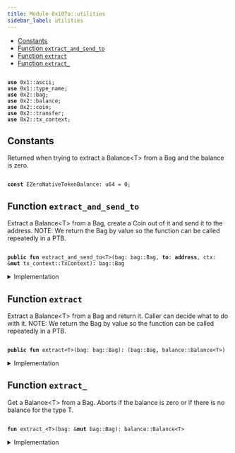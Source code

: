 ```yaml
---
title: Module 0x107a::utilities
sidebar_label: utilities
---
```


<Link id="0x107a_utilities"/>


-  [Constants](#@Constants_0)
-  [Function `extract_and_send_to`](#0x107a_utilities_extract_and_send_to)
-  [Function `extract`](#0x107a_utilities_extract)
-  [Function `extract_`](#0x107a_utilities_extract_)


<pre><code>
<b>use</b> <Link to="../move-stdlib/ascii#0x1_ascii">0x1::ascii</Link>;
<b>use</b> <Link to="../move-stdlib/type_name#0x1_type_name">0x1::type_name</Link>;
<b>use</b> <Link to="../iota-framework/bag#0x2_bag">0x2::bag</Link>;
<b>use</b> <Link to="../iota-framework/balance#0x2_balance">0x2::balance</Link>;
<b>use</b> <Link to="../iota-framework/coin#0x2_coin">0x2::coin</Link>;
<b>use</b> <Link to="../iota-framework/transfer#0x2_transfer">0x2::transfer</Link>;
<b>use</b> <Link to="../iota-framework/tx_context#0x2_tx_context">0x2::tx_context</Link>;
</code></pre>



<Link id="@Constants_0"></Link>

## Constants


<Link id="0x107a_utilities_EZeroNativeTokenBalance"></Link>

Returned when trying to extract a 
Balance&lt;T&gt; from a 
Bag and the balance is zero.


<pre><code>
<b>const</b> <Link to="utilities#0x107a_utilities_EZeroNativeTokenBalance">EZeroNativeTokenBalance</Link>: u64 = 0;
</code></pre>



<Link id="0x107a_utilities_extract_and_send_to"></Link>

## Function `extract_and_send_to`

Extract a 
Balance&lt;T&gt; from a 
Bag, create a 
Coin out of it and send it to the address.
NOTE: We return the 
Bag by value so the function can be called repeatedly in a PTB.


<pre><code>
<b>public</b> <b>fun</b> <Link to="utilities#0x107a_utilities_extract_and_send_to">extract_and_send_to</Link>&lt;T&gt;(<Link to="../iota-framework/bag#0x2_bag">bag</Link>: <Link to="../iota-framework/bag#0x2_bag_Bag">bag::Bag</Link>, <b>to</b>: <b>address</b>, ctx: &<b>mut</b> <Link to="../iota-framework/tx_context#0x2_tx_context_TxContext">tx_context::TxContext</Link>): <Link to="../iota-framework/bag#0x2_bag_Bag">bag::Bag</Link>
</code></pre>



<details>
<summary>Implementation</summary>


<pre><code>
<b>public</b> <b>fun</b> <Link to="utilities#0x107a_utilities_extract_and_send_to">extract_and_send_to</Link>&lt;T&gt;(<b>mut</b> <Link to="../iota-framework/bag#0x2_bag">bag</Link>: Bag, <b>to</b>: <b>address</b>, ctx: &<b>mut</b> TxContext): Bag \{
    <b>let</b> <Link to="../iota-framework/coin#0x2_coin">coin</Link> = <Link to="../iota-framework/coin#0x2_coin_from_balance">coin::from_balance</Link>(<Link to="utilities#0x107a_utilities_extract_">extract_</Link>&lt;T&gt;(&<b>mut</b> <Link to="../iota-framework/bag#0x2_bag">bag</Link>), ctx);
    <Link to="../iota-framework/transfer#0x2_transfer_public_transfer">transfer::public_transfer</Link>(<Link to="../iota-framework/coin#0x2_coin">coin</Link>, <b>to</b>);
    <Link to="../iota-framework/bag#0x2_bag">bag</Link>
}
</code></pre>



</details>

<Link id="0x107a_utilities_extract"></Link>

## Function `extract`

Extract a 
Balance&lt;T&gt; from a 
Bag and return it. Caller can decide what to do with it.
NOTE: We return the 
Bag by value so the function can be called repeatedly in a PTB.


<pre><code>
<b>public</b> <b>fun</b> <Link to="utilities#0x107a_utilities_extract">extract</Link>&lt;T&gt;(<Link to="../iota-framework/bag#0x2_bag">bag</Link>: <Link to="../iota-framework/bag#0x2_bag_Bag">bag::Bag</Link>): (<Link to="../iota-framework/bag#0x2_bag_Bag">bag::Bag</Link>, <Link to="../iota-framework/balance#0x2_balance_Balance">balance::Balance</Link>&lt;T&gt;)
</code></pre>



<details>
<summary>Implementation</summary>


<pre><code>
<b>public</b> <b>fun</b> <Link to="utilities#0x107a_utilities_extract">extract</Link>&lt;T&gt;(<b>mut</b> <Link to="../iota-framework/bag#0x2_bag">bag</Link>: Bag): (Bag, Balance&lt;T&gt;) \{
    <b>let</b> <Link to="../iota-framework/balance#0x2_balance">balance</Link> = <Link to="utilities#0x107a_utilities_extract_">extract_</Link>&lt;T&gt;(&<b>mut</b> <Link to="../iota-framework/bag#0x2_bag">bag</Link>);
    (<Link to="../iota-framework/bag#0x2_bag">bag</Link>, <Link to="../iota-framework/balance#0x2_balance">balance</Link>)
}
</code></pre>



</details>

<Link id="0x107a_utilities_extract_"></Link>

## Function `extract_`

Get a 
Balance&lt;T&gt; from a 
Bag.
Aborts if the balance is zero or if there is no balance for the type 
T.


<pre><code>
<b>fun</b> <Link to="utilities#0x107a_utilities_extract_">extract_</Link>&lt;T&gt;(<Link to="../iota-framework/bag#0x2_bag">bag</Link>: &<b>mut</b> <Link to="../iota-framework/bag#0x2_bag_Bag">bag::Bag</Link>): <Link to="../iota-framework/balance#0x2_balance_Balance">balance::Balance</Link>&lt;T&gt;
</code></pre>



<details>
<summary>Implementation</summary>


<pre><code>
<b>fun</b> <Link to="utilities#0x107a_utilities_extract_">extract_</Link>&lt;T&gt;(<Link to="../iota-framework/bag#0x2_bag">bag</Link>: &<b>mut</b> Bag): Balance&lt;T&gt; \{
    <b>let</b> key = <Link to="../move-stdlib/type_name#0x1_type_name_get">type_name::get</Link>&lt;T&gt;().into_string();

    // This call aborts <b>if</b> the key doesn't exist.
    <b>let</b> <Link to="../iota-framework/balance#0x2_balance">balance</Link> : Balance&lt;T&gt; = <Link to="../iota-framework/bag#0x2_bag">bag</Link>.remove(key);

    <b>assert</b>!(<Link to="../iota-framework/balance#0x2_balance">balance</Link>.value() != 0, <Link to="utilities#0x107a_utilities_EZeroNativeTokenBalance">EZeroNativeTokenBalance</Link>);

    <Link to="../iota-framework/balance#0x2_balance">balance</Link>
}
</code></pre>



</details>
